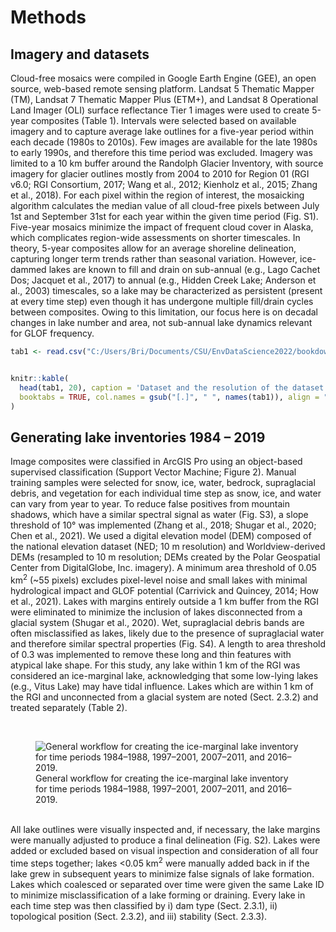 # Methods {#emthods}

## Imagery and datasets

Cloud-free mosaics were compiled in Google Earth Engine (GEE), an open source, web-based remote sensing platform.  Landsat 5 Thematic Mapper (TM), Landsat 7 Thematic Mapper Plus (ETM+), and Landsat 8 Operational Land Imager (OLI) surface reflectance Tier 1 images were used to create 5-year composites (Table 1). Intervals were selected based on available imagery and to capture average lake outlines for a five-year period within each decade (1980s to 2010s). Few images are available for the late 1980s to early 1990s, and therefore this time period was excluded. Imagery was limited to a 10 km buffer around the Randolph Glacier Inventory, with source imagery for glacier outlines mostly from 2004 to 2010 for Region 01 (RGI v6.0; RGI Consortium, 2017; Wang et al., 2012; Kienholz et al., 2015; Zhang et al., 2018). For each pixel within the region of interest, the mosaicking algorithm calculates the median value of all cloud-free pixels between July 1st and September 31st for each year within the given time period (Fig. S1). Five-year mosaics minimize the impact of frequent cloud cover in Alaska, which complicates region-wide assessments on shorter timescales. In theory, 5-year composites allow for an average shoreline delineation, capturing longer term trends rather than seasonal variation. However, ice-dammed lakes are known to fill and drain on sub-annual (e.g., Lago Cachet Dos; Jacquet et al., 2017) to annual (e.g., Hidden Creek Lake; Anderson et al., 2003) timescales, so a lake may be characterized as persistent (present at every time step) even though it has undergone multiple fill/drain cycles between composites. Owing to this limitation, our focus here is on decadal changes in lake number and area, not sub-annual lake dynamics relevant for GLOF frequency.



```r
tab1 <- read.csv("C:/Users/Bri/Documents/CSU/EnvDataScience2022/bookdown-demo/images/bookdownTable1.csv")


knitr::kable(
  head(tab1, 20), caption = 'Dataset and the resolution of the dataset used for each time step.',
  booktabs = TRUE, col.names = gsub("[.]", " ", names(tab1)), align = "ccccc"
)
```

## Generating lake inventories 1984 -- 2019

Image composites were classified in ArcGIS Pro using an object-based supervised classification (Support Vector Machine; Figure 2). Manual training samples were selected for snow, ice, water, bedrock, supraglacial debris, and vegetation for each individual time step as snow, ice, and water can vary from year to year. To reduce false positives from mountain shadows, which have a similar spectral signal as water (Fig. S3), a slope threshold of 10° was implemented (Zhang et al., 2018; Shugar et al., 2020; Chen et al., 2021). We used a digital elevation model (DEM) composed of the national elevation dataset (NED; 10 m resolution) and Worldview-derived DEMs (resampled to 10 m resolution; DEMs created by the Polar Geospatial Center from DigitalGlobe, Inc. imagery). A minimum area threshold of 0.05 km^2^ (~55 pixels) excludes pixel-level noise and small lakes with minimal hydrological impact and GLOF potential (Carrivick and Quincey, 2014; How et al., 2021). Lakes with margins entirely outside a 1 km buffer from the RGI were eliminated to minimize the inclusion of lakes disconnected from a glacial system (Shugar et al., 2020). Wet, supraglacial debris bands are often misclassified as lakes, likely due to the presence of supraglacial water and therefore similar spectral properties (Fig. S4). A length to area threshold of 0.3 was implemented to remove these long and thin features with atypical lake shape. For this study, any lake within 1 km of the RGI was considered an ice-marginal lake, acknowledging that some low-lying lakes (e.g., Vitus Lake) may have tidal influence. Lakes which are within 1 km of the RGI and unconnected from a glacial system are noted (Sect. 2.3.2) and treated separately (Table 2). 

<br>

![ General workflow for creating the ice-marginal lake inventory for time periods 1984–1988, 1997–2001, 2007–2011, and 2016–2019.](/Users\Bri\Documents\CSU\EnvDataScience2022\bookdown-demo\images/f02.jpg)

<br>
All lake outlines were visually inspected and, if necessary, the lake margins were manually adjusted to produce a final delineation (Fig. S2). Lakes were added or excluded based on visual inspection and consideration of all four time steps together; lakes <0.05 km^2^ were manually added back in if the lake grew in subsequent years to minimize false signals of lake formation. Lakes which coalesced or separated over time were given the same Lake ID to minimize misclassification of a lake forming or draining. Every lake in each time step was then classified by i) dam type (Sect. 2.3.1), ii) topological position (Sect. 2.3.2), and iii) stability (Sect. 2.3.3).

